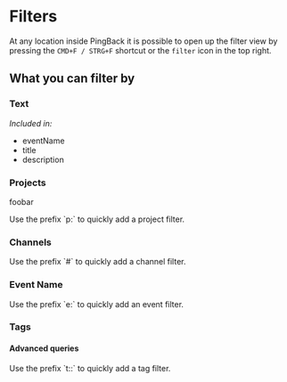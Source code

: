 
# Filters

At any location inside PingBack it is possible to open up the filter view by pressing the `CMD+F / STRG+F` shortcut or the `filter` icon in the top right.

## What you can filter by

### Text
*Included in:*
- eventName
- title
- description

### Projects
foobar

<Callout type="default" emoji="💡">
    Use the prefix `p:<projectID / projectName>` to quickly add a project filter.
</Callout>

### Channels

<Callout type="default" emoji="💡">
    Use the prefix `#<channel>` to quickly add a channel filter.
</Callout>

### Event Name

<Callout type="default" emoji="💡">
    Use the prefix `e:<projectID / projectName>` to quickly add an event filter.
</Callout>

### Tags

#### Advanced queries

<Callout type="default" emoji="💡">
    Use the prefix `t:<tag>:<value>` to quickly add a tag filter.
</Callout>

